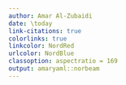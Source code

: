 ```yaml
---
author: Amar Al-Zubaidi
date: \today
link-citations: true
colorlinks: true
linkcolor: NordRed
urlcolor: NordBlue
classoption: aspectratio = 169
output: amaryaml::norbeam
---
```

